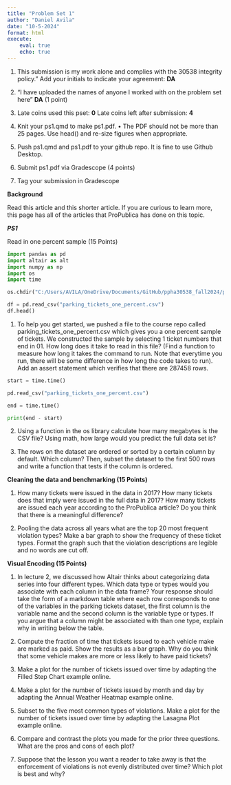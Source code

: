 ```yaml
---
title: "Problem Set 1"
author: "Daniel Avila"
date: "10-5-2024"
format: html
execute:
    eval: true
    echo: true
---
```


1. This submission is my work alone and complies with the 30538 integrity policy.” Add
your initials to indicate your agreement: **DA**

2. “I have uploaded the names of anyone I worked with on the problem set here” **DA**
(1 point)

3. Late coins used this pset: **0** Late coins left after submission: **4**

4. Knit your ps1.qmd to make ps1.pdf.
• The PDF should not be more than 25 pages. Use head() and re-size figures when
appropriate.

5. Push ps1.qmd and ps1.pdf to your github repo. It is fine to use Github Desktop.

6. Submit ps1.pdf via Gradescope (4 points)

7. Tag your submission in Gradescope

**Background**

Read this article and this shorter article. If you are curious to learn more, this page has all
of the articles that ProPublica has done on this topic. 

***PS1***

Read in one percent sample (15 Points)

```python
import pandas as pd
import altair as alt
import numpy as np
import os
import time

os.chdir("C:/Users/AVILA/OneDrive/Documents/GitHub/ppha30538_fall2024/problem_sets/ps1/data")

df = pd.read_csv("parking_tickets_one_percent.csv")
df.head()
```



1. To help you get started, we pushed a file to the course repo called parking_tickets_one_percent.csv which gives you a one percent sample of tickets. We constructed the sample by selecting 1 ticket numbers that end in 01. How long does it take to read in this file? (Find a function to measure how long it takes the command to run. Note that everytime you run, there will be some difference in how long the code takes to run). Add an assert statement which verifies that there are 287458 rows. 

``` python
start = time.time()

pd.read_csv("parking_tickets_one_percent.csv")

end = time.time()

print(end - start)
```

2. Using a function in the os library calculate how many megabytes is the CSV file? Using
math, how large would you predict the full data set is?


3. The rows on the dataset are ordered or sorted by a certain column by default. Which
column? Then, subset the dataset to the first 500 rows and write a function that tests
if the column is ordered.


**Cleaning the data and benchmarking (15 Points)**


1. How many tickets were issued in the data in 2017? How many tickets does that imply
were issued in the full data in 2017? How many tickets are issued each year according
to the ProPublica article? Do you think that there is a meaningful difference?


2. Pooling the data across all years what are the top 20 most frequent violation types?
Make a bar graph to show the frequency of these ticket types. Format the graph such
that the violation descriptions are legible and no words are cut off.


**Visual Encoding (15 Points)**

1. In lecture 2, we discussed how Altair thinks about categorizing data series into four
different types. Which data type or types would you associate with each column in the
data frame? Your response should take the form of a markdown table where each row
corresponds to one of the variables in the parking tickets dataset, the first column is the
variable name and the second column is the variable type or types. If you argue that a
column might be associated with than one type, explain why in writing below the table.


2. Compute the fraction of time that tickets issued to each vehicle make are marked as paid.
Show the results as a bar graph. Why do you think that some vehicle makes are more
or less likely to have paid tickets?


3. Make a plot for the number of tickets issued over time by adapting the Filled Step Chart
example online.


4. Make a plot for the number of tickets issued by month and day by adapting the Annual
Weather Heatmap example online.


5. Subset to the five most common types of violations. Make a plot for the number of
tickets issued over time by adapting the Lasagna Plot example online.

6. Compare and contrast the plots you made for the prior three questions. What are the
pros and cons of each plot?

7. Suppose that the lesson you want a reader to take away is that the enforcement of
violations is not evenly distributed over time? Which plot is best and why?